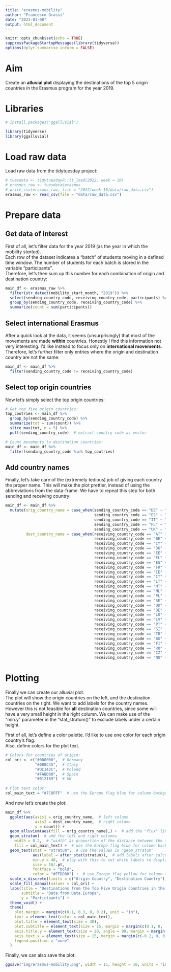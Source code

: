 ```yaml
---
title: "erasmus-mobility"
author: "Francesco Grassi"
date: "2023-01-08"
output: html_document
---
```


```r
knitr::opts_chunk$set(echo = TRUE)
suppressPackageStartupMessages(library(tidyverse))
options(dplyr.summarise.inform = FALSE)
```

# Aim

Create an **alluvial plot** displaying the destinations of the top 5 origin countries in the Erasmus program for the year 2019.

# Libraries
```r

# install.packages("ggalluvial")

library(tidyverse)
library(ggalluvial)

```

# Load raw data

Load raw data from the tidytuesday project:
```r
# tuesdata <- tidytuesdayR::tt_load(2022, week = 10)
# erasmus_raw <- tuesdata$erasmus
# write_csv(erasmus_raw, file = "2022/week-10/data/raw_data.csv")
erasmus_raw <- read_csv(file = "data/raw_data.csv")
```

# Prepare data 

## Get data of interest

First of all, let's filter data for the year 2019 (as the year in which the mobility *started*).  
Each row of the dataset indicates a "batch" of students moving in a defined time window. The number of students for each batch is stored in the variable "participants".  
Therefore, let's then sum up this number for each combination of origin and destination country:
```r
main_df <- erasmus_raw %>% 
  filter(str_detect(mobility_start_month, "2019")) %>%
  select(sending_country_code, receiving_country_code, participants) %>% 
  group_by(sending_country_code, receiving_country_code) %>% 
  summarize(count = sum(participants))
```

## Select international Erasmus

After a quick look at the data, it seems (unsurprisingly) that most of the movements are made **within** countries. Honestly I find this information not very interesting. I'd like instead to focus only on **international movements**. Therefore, let's further filter only entries where the origin and destination country are not the same:
```r
main_df <- main_df %>% 
  filter(sending_country_code != receiving_country_code)
```

## Select top origin countries

Now let's simply select the top origin countries:
```r

# Get top five origin countries:
top_coutries <- main_df %>% 
  group_by(sending_country_code) %>% 
  summarize(tot = sum(count)) %>% 
  slice_max(tot, n = 5) %>% 
  pull(sending_country_code)  # extract country code as vector

# Count movements to destination countries:
main_df <- main_df %>% 
  filter(sending_country_code %in% top_coutries)

```

## Add country names

Finally, let's take care of the (extremely tedious) job of giving each country the proper name. This will make the plot prettier, instead of using the abbreviations from the data-frame. We have to repeat this step for both sending and receiving country:
```r
main_df <- main_df %>% 
  mutate(orig_country_name = case_when(sending_country_code == "DE" ~ "Germany",
                                       sending_country_code == "ES" ~ "Spain",
                                       sending_country_code == "IT" ~ "Italy",
                                       sending_country_code == "PL" ~ "Poland",
                                       sending_country_code == "UK" ~ "United\nKingdom"),  # to break the name in the plot
         dest_country_name = case_when(receiving_country_code == "AT" ~ "Austria",
                                       receiving_country_code == "BE" ~ "Belgium",
                                       receiving_country_code == "CY" ~ "Cyprus",
                                       receiving_country_code == "DK" ~ "Denmark",
                                       receiving_country_code == "EE" ~ "Estonia",
                                       receiving_country_code == "EL" ~ "Greece",
                                       receiving_country_code == "ES" ~ "Spain",
                                       receiving_country_code == "FR" ~ "France",
                                       receiving_country_code == "IE" ~ "Ireland",
                                       receiving_country_code == "IT" ~ "Italy",
                                       receiving_country_code == "LT" ~ "Lithuania",
                                       receiving_country_code == "MT" ~ "Malta",
                                       receiving_country_code == "NL" ~ "Netherlands",
                                       receiving_country_code == "PL" ~ "Poland",
                                       receiving_country_code == "SE" ~ "Sweden",
                                       receiving_country_code == "UK" ~ "United\nKingdom",  # to break the name in the plot
                                       receiving_country_code == "DE" ~ "Germany",
                                       receiving_country_code == "LU" ~ "Luxembourg",
                                       receiving_country_code == "LV" ~ "Latvia",
                                       receiving_country_code == "PT" ~ "Portugal",
                                       receiving_country_code == "SI" ~ "Slovenia",
                                       receiving_country_code == "TR" ~ "Turkey",
                                       receiving_country_code == "BG" ~ "Bulgaria",
                                       receiving_country_code == "FI" ~ "Finland",
                                       receiving_country_code == "RO" ~ "Romania",
                                       receiving_country_code == "CZ" ~ "Czechia",
                                       receiving_country_code == "NO" ~ "Norway"))
```

# Plotting

Finally we can create our alluvial plot.  
The plot will show the origin countries on the left, and the destination countries on the right. We want to add labels for the country names. However this is not feasible for **all** destination countries, since some will have a very small height in the right column. We can make use of the "min.y" parameter in the "stat_stratum()" to exclude labels under a certain height.

First of all, let's define a color palette. I'd like to use one color for each origin country's flag.  
Also, define colors for the plot text.
```r

# Colors for countries of origin:
col_ori <- c("#000000",  # Germany
             "#008C45",  # Italy
             "#DC143C",  # Poland
             "#FABD00",  # Spain
             "#012169")  # UK
             
# Plot text color:
col_main_text = "#7C8FFF"  # use the Europe flag blue for column background (slightly lighter than the original)
```

And now let's create the plot:
```r
main_df %>% 
  ggplot(aes(axis1 = orig_country_name,  # left column
             axis2 = dest_country_name,  # right column
             y = count)) +
  geom_alluvium(aes(fill = orig_country_name),) +  # add the "flux" lines
  geom_stratum(  # add the left and right columns
    width = 0.2,  # "width" as proportion of the distance between the two columns
    fill = col_main_text) +  # use the Europe flag blue for column background (slightly lighter than the original)
  geom_text(stat = "stratum",  # use the values in "geom_stratum"
            aes(label = after_stat(stratum)),  # add labels after calculating stratum
            min.y = 40,  # play with this to set which labels to display on right column
            size = 16/.pt,
            fontface = "bold",
            color = "#FFDD00") +  # use Europe flag yellow for column text
  scale_x_discrete(limits = c("Origin Country", "Destination Country"), expand = c(0, 0)) +  # trim "geom_alluvium" part outside columns
  scale_fill_manual(values = col_ori) + 
  labs(title = "Destinations from the Top Five Origin Countries in the Erasmus Program",
       subtitle = "Data from Data.Europa",
       y = "Participants") + 
  theme_void() +
  theme(
    plot.margin = margin(c(0.1, 0.3, 0, 0.2), unit = "in"),
    text = element_text(color = col_main_text),
    plot.title = element_text(size = 30),
    plot.subtitle = element_text(size = 15, margin = margin(c(0.1, 0, -0.2, 0), unit = "in")),
    axis.title.y = element_text(size = 20, angle = 90, margin = margin(c(0, 0.2, 0, 0), unit = "in")),
    axis.text.x = element_text(size = 15, margin = margin(c(-0.2, 0, 0.2, 0), unit = "in")),
    legend.position = "none"
  )
```

Finally, we can also save the plot:
```r
ggsave("img/erasmus-mobility.png", width = 15, height = 10, units = "in", dpi = 300, bg = "white")
```

